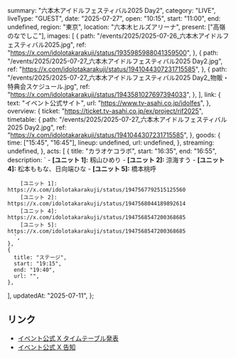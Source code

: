   summary: "六本木アイドルフェスティバル2025 Day2",
  category: "LIVE",
  liveType: "GUEST",
  date: "2025-07-27",
  open: "10:15",
  start: "11:00",
  end: undefined,
  region: "東京",
  location: "六本木ヒルズアリーナ",
  present: ["高嶺のなでしこ"],
  images: [
    {
      path: "/events/2025/2025-07-26_六本木アイドルフェスティバル2025.jpg",
      ref: "https://x.com/idolotakarakuji/status/1935985988041359500",
    },
    {
      path: "/events/2025/2025-07-27_六本木アイドルフェスティバル2025 Day2.jpg",
      ref: "https://x.com/idolotakarakuji/status/1941044307231715585",
    },
    {
      path: "/events/2025/2025-07-27_六本木アイドルフェスティバル2025 Day2_物販・特典会スケジュール.jpg",
      ref: "https://x.com/idolotakarakuji/status/1943581027697394033",
    },
  ],
  link: {
    text: "イベント公式サイト",
    url: "https://www.tv-asahi.co.jp/idolfes",
  },
  overview: {
    ticket: "https://ticket.tv-asahi.co.jp/ex/project/rif2025",
    timetable: {
      path: "/events/2025/2025-07-27_六本木アイドルフェスティバル2025 Day2.jpg",
      ref: "https://x.com/idolotakarakuji/status/1941044307231715585",
    },
    goods: {
      time: ["15:45", "16:45"],
      lineup: undefined,
      url: undefined,
    },
    streaming: undefined,
  },
  acts: [
    {
      title: "カラオケコラボ",
      start: "16:35",
      end: "16:55",
      description: `
        - **[ユニット 1]:** 籾山ひめり
        - **[ユニット 2]:** 涼海すう
        - **[ユニット 4]:** 松本ももな、日向端ひな
        - **[ユニット 5]:** 橋本桃呼

        [ユニット 1]: https://x.com/idolotakarakuji/status/1947567792515125560
        [ユニット 2]: https://x.com/idolotakarakuji/status/1947568044189892614
        [ユニット 4]: https://x.com/idolotakarakuji/status/1947568547200368685
        [ユニット 5]: https://x.com/idolotakarakuji/status/1947568547200368685
      `,
    },
    {
      title: "ステージ",
      start: "19:15",
      end: "19:40",
      url: "",
    },

],
updatedAt: "2025-07-11",
};

## リンク

- [イベント公式 X タイムテーブル発表](https://x.com/idolotakarakuji/status/1941044307231715585)
- [イベント公式 X 告知](https://x.com/idolotakarakuji/status/1935985988041359500)
